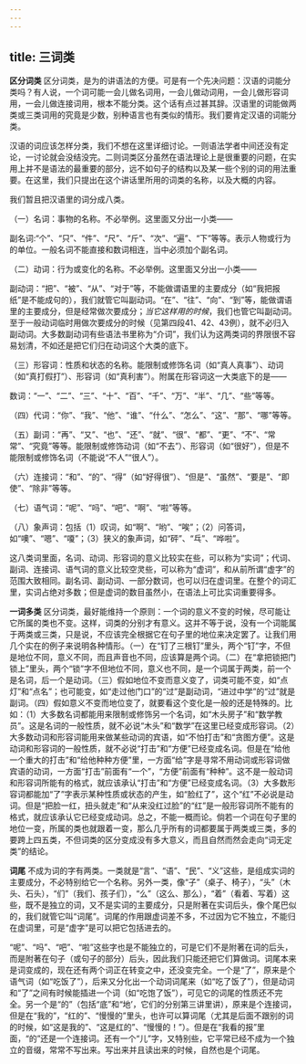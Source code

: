 ```yaml
---
---
---
```

title: 三词类
---



**区分词类** 区分词类，是为的讲语法的方便。可是有一个先决问题：汉语的词能分类吗？有人说，一个词可能一会儿做名词用，一会儿做动词用，一会儿做形容词用，一会儿做连接词用，根本不能分类。这个话有点过甚其辞。汉语里的词能做两类或三类词用的究竟是少数，别种语言也有类似的情形。我们要肯定汉语的词能分类。

汉语的词应该怎样分类，我们不想在这里详细讨论。一则语法学者中间还没有定论，一讨论就会没结没完。二则词类区分虽然在语法理论上是很重要的问题，在实用上并不是语法的最重要的部分，远不如句子的结构以及某一些个别的词的用法重要。在这里，我们只提出在这个讲话里所用的词类的名称，以及大概的内容。

我们暂且把汉语里的词分成八类。

（一）名词：事物的名称。不必举例。这里面又分出一小类——

副名词:“个”、“只”、“件”、“尺”、“斤”、“次”、“遍”、“下”等等。表示人物或行为的单位。一般名词不能直接和数词相连，当中必须加个副名词。

（二）动词：行为或变化的名称。不必举例。这里面又分出一小类——

副动词：“把”、“被”、“从”、“对于”等，不能做谓语里的主要成分（如“我把报纸”是不能成句的），我们就管它叫副动词。“在”、“往”、“向”、“到”等，能做谓语里的主要成分，但是经常做次要成分；*当它这样用的时候*，我们也管它叫副动词。至于一般动词临时用做次要成分的时候（见第四段41、42、43例），就不必归入副动词。大多数副动词有些语法书里称为“介词”，我们认为这两类词的界限很不容易划清，不如还是把它们归在动词这个大类的底下。

（三）形容词：性质和状态的名称。能限制或修饰名词（如“真人真事”）、动词（如“真打假打”）、形容词（如“真利害”）。附属在形容词这一大类底下的是——

数词：“一”、“二”、“三”、“十”、“百”、“千”、“万”、“半”、“几”、“些”等等。

（四）代词：“你”、“我”、“他”、“谁”、“什么”、“怎么”、“这”、“那”、“哪”等等。

（五）副词：“再”、“又”、“也”、“还”、“就”、“很”、“都”、“更”、“不”、“常常”、“究竟”等等。能限制或修饰动词（如“不去”）、形容词（如“很好”），但是不能限制或修饰名词（不能说“不人”“很人”）。

（六）连接词：“和”、“的”、“得”（如“好得很”）、“但是”、“虽然”、“要是”、“即使”、“除非”等等。

（七）语气词：“呢”、“吗”、“吧”、“啊”、“啦”等等。

（八）象声词：包括（1）叹词，如“啊”、“哟”、“唉”；（2）问答词，如“噢”、“嗯”、“嗄”；（3）狭义的象声词，如“砰”、“乓”、“哗啦”。

这八类词里面，名词、动词、形容词的意义比较实在些，可以称为“实词”；代词、副词、连接词、语气词的意义比较空灵些，可以称为“虚词”，和从前所谓“虚字”的范围大致相同。副名词、副动词、一部分数词，也可以归在虚词里。在整个的词汇里，实词占绝对多数；但是虚词的数目虽然小，在语法上可比实词重要得多。

**一词多类** 区分词类，最好能维持一个原则：一个词的意义不变的时候，尽可能让它所属的类也不变。这样，词类的分别才有意义。这并不等于说，没有一个词能属于两类或三类，只是说，不应该完全根据它在句子里的地位来决定罢了。让我们用几个实在的例子来说明各种情形。（一）在“钉了三根钉”里头，两个“钉”字，不但是地位不同，意义不同，而且声音也不同，应该算是两个词。（二）在“拿把锁把门锁上”里头，两个“锁”字不但地位不同，意义也不同，是一个词属于两类，前一个是名词，后一个是动词。（三）假如地位不变而意义变了，词类可能不变，如“点灯”和“点名”；也可能变，如“走过他门口”的“过”是副动词，“进过中学”的“过”就是副词。（四）假如意义不变而地位变了，就要看这个变化是一般的还是特殊的。比如：（1）大多数名词都能用来限制或修饰另一个名词，如“木头房子”和“数学教员”。这是名词的一般性质，就不必说“木头”和“数学”在这里已经变成形容词。（2）大多数动词和形容词能用来做某些动词的宾语，如“不怕打击”和“贪图方便”。这是动词和形容词的一般性质，就不必说“打击”和“方便”已经变成名词。但是在“给他一个重大的打击”和“给他种种方便”里，一方面“给”字是寻常不用动词或形容词做宾语的动词，一方面“打击”前面有“一个”，“方便”前面有“种种”。这不是一般动词和形容词所能有的格式，就应该承认“打击”和“方便”已经变成名词。（3）大多数形容词都能加“了”字表示某种性质或状态的产生，如“脸红了”，这个“红”不必说是动词。但是“把脸一红，扭头就走”和“从来没红过脸”的“红”是一般形容词所不能有的格式，就应该承认它已经变成动词。总之，不能一概而论。倘若一个词在句子里的地位一变，所属的类也就跟着一变，那么几乎所有的词都要属于两类或三类，多的要跨上四五类，不但词类的区分变成没有多大意义，而且自然而然会走向“词无定类”的结论。

**词尾** 不成为词的字有两类。一类就是“言”、“语”、“民”、“义”这些，是组成实词的主要成分，不必特别给它一个名称。另外一类，像“子”（桌子、椅子），“头”（木头、石头），“们”（我们、孩子们），“么”（这么、那么），“着”（看着、写着）这些，既不是独立的词，又不是实词的主要成分，只是附著在实词后头，像个尾巴似的，我们就管它叫“词尾”。词尾的作用跟虚词差不多，不过因为它不独立，不能归在虚词里，可是“虚字”是可以把它包括进去的。

“呢”、“吗”、“吧”、“啦”这些字也是不能独立的，可是它们不是附著在词的后头，而是附著在句子（或句子的部分）后头，因此我们只能还把它们算做词。词尾本来是词变成的，现在还有两个词正在转变之中，还没变完全。一个是“了”，原来是个语气词（如“吃饭了”），后来又分化出一个动词词尾来（如“吃了饭了”），但是动词和“了”之间有时候能插进一个词（如“吃饱了饭”），可见它的词尾的性质还不完全。另一个是“的”（包括“底”和“地’，它们的分别第三讲里讲），原来是个连接词，但是在“我的”，“红的”、“慢慢的”里头，也许可以算词尾（尤其是后面不跟别的词的时候，如“这是我的”、“这是红的”、“慢慢的！”）。但是在“我看的报”里面，“的”还是一个连接词。还有一个“儿”字，又特别些，它平常已经不成为一个独立的音缀，常常不写出来。写出来并且读出来的时候，自然也是个词尾。